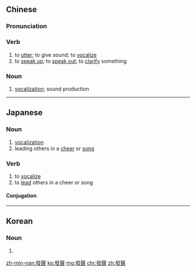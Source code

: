 {{also|発声|发声}}
==Chinese==
{{zh-forms|s=发声}}

===Pronunciation===
{{zh-pron
|m=fāshēng
|c=faat3 seng1,faat3 sing1
|mn=hoat-siaⁿ
|cat=v,n
}}

===Verb===
{{zh-verb}}

# to [[utter]]; to give sound; to [[vocalize]]
# to [[speak up]]; to [[speak out]]; to [[clarify]] something

===Noun===
{{zh-noun}}

# [[vocalization]]; sound production

----

==Japanese==
{{ja-kanjitab|はつ|k1=はっ|せい|yomi=o}}

===Noun===
{{ja-noun|はっせい|shin=発声}}

# [[vocalization]] {{gloss|act of vocalizing or something vocalized}}
# leading others in a [[cheer]] or [[song]]

===Verb===
{{ja-verb-suru|はっせい|shin=発声}}

# to [[vocalize]]
# to [[lead]] others in a cheer or song

====Conjugation====
{{ja-suru|はっせい}}

----

==Korean==
{{ko-hanjatab}}

===Noun===
{{ko-noun|hj|hangeul=발성}}

# {{hanja form of|발성|[[vocalization]]}}

[[zh-min-nan:發聲]]
[[ko:發聲]]
[[mg:發聲]]
[[chr:發聲]]
[[zh:發聲]]